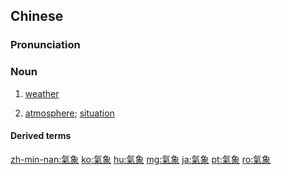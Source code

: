 {{also|気象|气象}}
==Chinese==
{{zh-forms|s=气象}}

===Pronunciation===
{{zh-pron
|m=qìxiàng
|c=hei3 zoeng6
|mn=qz:khì-siǒng/tw,xm:khì-siōng/zz:khì-chhiāng
|cat=n
}}

===Noun===
{{zh-noun}}

# [[weather]]
# {{lb|zh|archaic}} [[atmosphere]]; [[situation]]

====Derived terms====
{{zh-der|氣象學|氣象衛星}}

{{zh-cat|Elementary}}

[[zh-min-nan:氣象]]
[[ko:氣象]]
[[hu:氣象]]
[[mg:氣象]]
[[ja:氣象]]
[[pt:氣象]]
[[ro:氣象]]